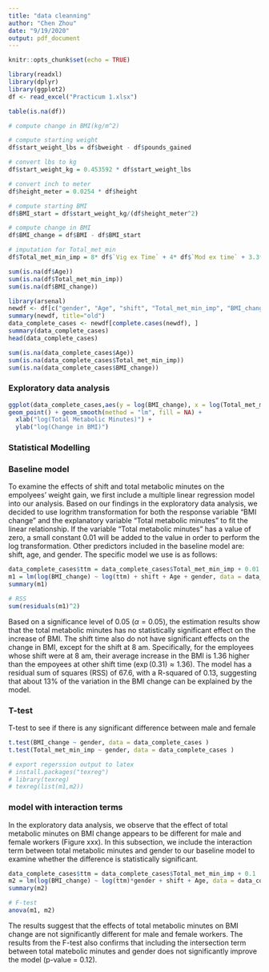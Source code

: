 ```yaml
---
title: "data cleanning"
author: "Chen Zhou"
date: "9/19/2020"
output: pdf_document
---
```


```r
knitr::opts_chunk$set(echo = TRUE)
```



```r
library(readxl)
library(dplyr)
library(ggplot2)
df <- read_excel("Practicum 1.xlsx")

```

```r
table(is.na(df))
```

```r
# compute change in BMI(kg/m^2)

# compute starting weight
df$start_weight_lbs = df$bweight - df$pounds_gained

# convert lbs to kg
df$start_weight_kg = 0.453592 * df$start_weight_lbs

# convert inch to meter
df$height_meter = 0.0254 * df$height

# compute starting BMI 
df$BMI_start = df$start_weight_kg/(df$height_meter^2)

# compute change in BMI
df$BMI_change = df$BMI - df$BMI_start
```

```r
# imputation for Total_met_min
df$Total_met_min_imp = 8* df$`Vig ex Time` + 4* df$`Mod ex time` + 3.3*df$`Walk ex Time`
```

```r
sum(is.na(df$Age))
sum(is.na(df$Total_met_min_imp))
sum(is.na(df$BMI_change))
```

```r
library(arsenal)
newdf <- df[c("gender", "Age", "shift", "Total_met_min_imp", "BMI_change")]
summary(newdf, title="old")
data_complete_cases <- newdf[complete.cases(newdf), ]
summary(data_complete_cases)
head(data_complete_cases)
```

```r
sum(is.na(data_complete_cases$Age))
sum(is.na(data_complete_cases$Total_met_min_imp))
sum(is.na(data_complete_cases$BMI_change))
```


### Exploratory data analysis
```r
ggplot(data_complete_cases,aes(y = log(BMI_change), x = log(Total_met_min_imp), color = gender) )+
geom_point() + geom_smooth(method = "lm", fill = NA) + 
  xlab("log(Total Metabolic Minutes)") + 
  ylab("log(Change in BMI)") 

```









### Statistical Modelling

### Baseline model
To examine the effects of shift and total metabolic minutes on the empolyees' weight gain, we first include a multiple linear regression model into our analysis. Based on our findings in the exploratory data analysis, we decided to use logrithm transformation for both the response variable "BMI change" and the explanatory variable "Total metabolic minutes" to fit the linear relationship. If the variable "Total metabolic minutes" has a value of zero, a small constant 0.01 will be added to the value in order to perform the log transformation. Other predictors included in the baseline model are: shift, age, and gender. The specific model we use is as follows: 


```r
data_complete_cases$ttm = data_complete_cases$Total_met_min_imp + 0.01
m1 = lm(log(BMI_change) ~ log(ttm) + shift + Age + gender, data = data_complete_cases)
summary(m1)

# RSS
sum(residuals(m1)^2)
```



Based on a significance level of 0.05 ($\alpha = 0.05$), the estimation results show that the total metabolic minutes has no statistically significant effect on the increase of BMI. The shift time also do not have significant effects on the change in BMI, except for the shift at 8 am. Specifically, for the employees whose shift were at 8 am, their average increase in the BMI is 1.36 higher than the empoyees at other shift time ($\exp(0.31) \approx 1.36$). The model has a residual sum of squares (RSS) of 67.6, with a R-squared of 0.13, suggesting that about 13\% of the variation in the BMI change can be explained by the model.  



### T-test 
T-test to see if there is any significant difference between male and female
```r
t.test(BMI_change ~ gender, data = data_complete_cases )
t.test(Total_met_min_imp ~ gender, data = data_complete_cases )
```

```r
# export regerssion output to latex
# install.packages("texreg")
# library(texreg)
# texreg(list(m1,m2))
```


### model with interaction terms
In the exploratory data analysis, we observe that the effect of total metabolic minutes on BMI change appears to be different for male and female workers (Figure xxx). In this subsection, we include the interaction term between total metabolic minutes and gender to our baseline model to examine whether the difference is statistically significant. 

```r
data_complete_cases$ttm = data_complete_cases$Total_met_min_imp + 0.1
m2 = lm(log(BMI_change) ~ log(ttm)*gender + shift + Age, data = data_complete_cases)
summary(m2)
```



```r
# F-test
anova(m1, m2)
```

The results suggest that the effects of total metabolic minutes on BMI change are not significantly different for male and female workers. The results from the F-test also confirms that including the intersection term between total matebolic minutes and gender does not significantly improve the model (p-value = 0.12). 










